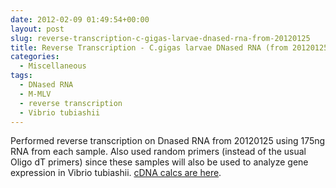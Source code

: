 ```yaml
---
date: 2012-02-09 01:49:54+00:00
layout: post
slug: reverse-transcription-c-gigas-larvae-dnased-rna-from-20120125
title: Reverse Transcription - C.gigas larvae DNased RNA (from 20120125)
categories:
  - Miscellaneous
tags:
  - DNased RNA
  - M-MLV
  - reverse transcription
  - Vibrio tubiashii
---
```


Performed reverse transcription on Dnased RNA from 20120125 using 175ng RNA from each sample. Also used random primers (instead of the usual Oligo dT primers) since these samples will also be used to analyze gene expression in Vibrio tubiashii. [cDNA calcs are here](https://docs.google.com/spreadsheet/ccc?key=0AmS_90rPaQMzdGRzRHRNV3RrQ3BDM2ViRXZ0ZDZGR1E&hl=en_US#gid=0).
